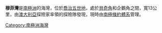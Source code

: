 {{expand|time=2017-10-13T11:45:51+00:00}}
{{unreferenced|time=2017-10-13T11:45:51+00:00}}
{{coord|67|42|S|146|19|E|display=title}}

'''穆菲灣'''是[[南極洲|南極洲]]的海灣，位於[[喬治五世地|喬治五世地]]，處於[[貝奇角|貝奇角]]和企鵝角之間，寬13公里，由[[澳大利亞|澳大利亞]]探險家率領的探險隊發現，現時由[[南極條約體系|南極條約體系]]管理。

{{DEFAULTSORT:Murphy Bay}}
[[Category:南極洲海灣|Category:南極洲海灣]]


{{GeorgeVLand-geo-stub}}
